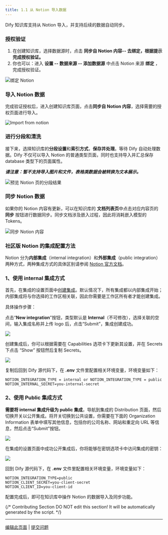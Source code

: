 ```yaml
---
title: 1.1 从 Notion 导入数据
---
```


Dify 知识库支持从 Notion 导入，并支持后续的数据自动同步。

### 授权验证

1. 在创建知识库，选择数据源时，点击 **同步自 Notion 内容-- 去绑定，根据提示完成授权验证。**
2. 你也可以：进入 **设置 -- 数据来源 -- 添加数据源** 中点击 Notion 来源 **绑定** ，完成授权验证。

![绑定 Notion](https://assets-docs.dify.ai/2024/12/f1d5bcdcfbd57407e0bce1597df4daad.png)

### 导入 Notion 数据

完成验证授权后，进入创建知识库页面，点击**同步自 Notion 内容**，选择需要的授权页面进行导入。

![Import from notion](https://assets-docs.dify.ai/2025/01/ac130faeb40a59662c2f63b9680d061e.png)

### 进行分段和清洗

接下来，选择知识库的**分段设置**和**索引方式**，**保存并处理**。等待 Dify 自动处理数据。Dify 不仅可以导入 Notion 的普通类型页面，同时也支持导入并汇总保存 database 类型下的页面属性。

_**请注意：暂不支持导入图片和文件，表格类数据会被转换为文本展示。**_

![预览 Notion 页的分段结果](https://assets-docs.dify.ai/2024/12/ab1b1aa690adad153cac0a321b6b7585.png)

### 同步 Notion 数据

如果你的 Notion 内容有更新，可以在知识库的 **文档列表页**中点击对应内容页的 **同步** 按钮进行数据同步。同步文档涉及嵌入过程，因此将消耗嵌入模型的 Tokens。

![同步 Notion 内容](https://assets-docs.dify.ai/2024/12/af7cabd98c3aac392819d9041cc408de.png)

### 社区版 Notion 的集成配置方法

Notion 分为**内部集成**（internal integration）和**外部集成**（public integration）两种方式，两种集成方式的具体区别请参阅 [Notion 官方文档](https://developers.notion.com/docs/authorization)。

### 1、**使用 internal 集成方式**

首先，在集成的设置页面中[创建集成](https://www.notion.so/my-integrations)。默认情况下，所有集成都以内部集成开始；内部集成将与你选择的工作区相关联，因此你需要是工作区所有者才能创建集成。

具体操作步骤：

点击“**New integration**”按钮，类型默认是 **Internal**（不可修改），选择关联的空间，输入集成名称并上传 logo 后，点击“Submit”，集成创建成功。

![](https://assets-docs.dify.ai/2025/04/f66f75df7e5601508c69377f813cdbcc.png)

创建集成后，你可以根据需要在 Capabilities 选项卡下更新其设置，并在 Secrets 下点击 “Show” 按钮然后复制 Secrets。

![](https://assets-docs.dify.ai/2025/04/83c1f1699ec4165b56ae8fea304d35f5.png)

复制后回到 Dify 源代码下，在 **.env** 文件里配置相关环境变量，环境变量如下：

```
NOTION_INTEGRATION_TYPE = internal or NOTION_INTEGRATION_TYPE = public
NOTION_INTERNAL_SECRET=you-internal-secret
```

### 2、**使用 Public 集成方式**

**需要将 internal 集成升级为 public 集成**，导航到集成的 Distribution 页面，然后切换开关以公开集成。将开关切换到公共设置，你需要在下面的 Organization Information 表单中填写其他信息，包括你的公司名称、网站和重定向 URL 等信息，然后点击“Submit”按钮。

![](https://assets-docs.dify.ai/2025/04/c37759d54f8e72685e1cacffa23d2e9f.png)

在集成的设置页面中成功公开集成后，你将能够在密钥选项卡中访问集成的密钥：

![](https://assets-docs.dify.ai/2025/04/c4af8b95298c6b86d80406bec09c31e7.png)

回到 Dify 源代码下，在 **.env** 文件里配置相关环境变量，环境变量如下：

```
NOTION_INTEGRATION_TYPE=public
NOTION_CLIENT_SECRET=you-client-secret
NOTION_CLIENT_ID=you-client-id
```

配置完成后，即可在知识库中操作 Notion 的数据导入及同步功能。

{/*
Contributing Section
DO NOT edit this section!
It will be automatically generated by the script.
*/}

---

[编辑此页面](https://github.com/langgenius/dify-docs/edit/main/zh-hans/documentation/pages/knowledge/create-knowledge/import-text-data/sync-from-notion.mdx) | [提交问题](https://github.com/langgenius/dify-docs/issues/new?template=docs.yml)

